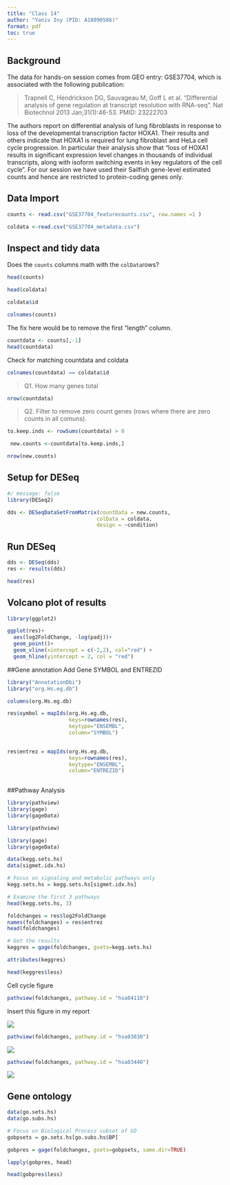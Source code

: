 ```yaml
---
title: "Class 14"
author: "Yaniv Iny (PID: A18090586)"
format: pdf
toc: true
---
```


## Background

The data for hands-on session comes from GEO entry: GSE37704, which is associated with the following publication:

> Trapnell C, Hendrickson DG, Sauvageau M, Goff L et al. "Differential analysis of gene regulation at transcript resolution with RNA-seq". Nat Biotechnol 2013 Jan;31(1):46-53. PMID: 23222703

The authors report on differential analysis of lung fibroblasts in response to loss of the developmental transcription factor HOXA1. Their results and others indicate that HOXA1 is required for lung fibroblast and HeLa cell cycle progression. In particular their analysis show that "loss of HOXA1 results in significant expression level changes in thousands of individual transcripts, along with isoform switching events in key regulators of the cell cycle". For our session we have used their Sailfish gene-level estimated counts and hence are restricted to protein-coding genes only.

## Data Import
```r
counts <- read.csv("GSE37704_featurecounts.csv", row.names =1 )

coldata <-read.csv("GSE37704_metadata.csv")
```



## Inspect and tidy data

Does the `counts` columns math with the `colData`rows?

```r
head(counts)
```

```r
head(coldata)
```

```r
coldata$id
```
```r
colnames(counts)
```
The fix here would be to remove the first "length" column.

```r
countdata <- counts[,-1]
head(countdata)
```

Check for matching countdata and coldata

```r
colnames(countdata) == coldata$id
```

> Q1. How many genes total 

```r
nrow(countdata)
```


> Q2. Filter to remove zero count genes (rows where there are zero counts in all comuns).

```r
to.keep.inds <- rowSums(countdata) > 0
```

```r
 new.counts <-countdata[to.keep.inds,]
```

```r
nrow(new.counts)
```

## Setup for DESeq 

```r
#/ message: false 
library(DESeq2)
```

```r
dds <- DESeqDataSetFromMatrix(countData = new.counts,
                             colData = coldata,
                             design = ~condition)
```

## Run DESeq
```r
dds <- DESeq(dds)
res <- results(dds)
```
```r
head(res)
```

## Volcano plot of results 

```r
library(ggplot2)
```
```r
ggplot(res)+
  aes(log2FoldChange, -log(padj))+
  geom_point()+
  geom_vline(xintercept = c(-2,2), col="red") +
  geom_hline(yintercept = 2, col = "red")
```

##Gene annotation
Add Gene SYMBOL and ENTREZID
```r
library("AnnotationDbi")
library("org.Hs.eg.db")

columns(org.Hs.eg.db)

res$symbol = mapIds(org.Hs.eg.db,
                    keys=rownames(res), 
                    keytype="ENSEMBL",
                    column="SYMBOL")
                 

res$entrez = mapIds(org.Hs.eg.db,
                    keys=rownames(res),
                    keytype="ENSEMBL",
                    column="ENTREZID")
                  


```

##Pathway Analysis

```r
library(pathview)
library(gage)
library(gageData)
```

```r
library(pathview)

```

```r
library(gage)
library(gageData)

data(kegg.sets.hs)
data(sigmet.idx.hs)

# Focus on signaling and metabolic pathways only
kegg.sets.hs = kegg.sets.hs[sigmet.idx.hs]

# Examine the first 3 pathways
head(kegg.sets.hs, 3)
```

```r
foldchanges = res$log2FoldChange
names(foldchanges) = res$entrez
head(foldchanges)
```

```r
# Get the results
keggres = gage(foldchanges, gsets=kegg.sets.hs)
```

```r
attributes(keggres)

```

```r
head(keggres$less)

```
Cell cycle figure

```r
pathview(foldchanges, pathway.id = "hsa04110")
```
Insert this figure in my report

![](hsa04110.pathview.png)


```r
pathview(foldchanges, pathway.id = "hsa03030")
```

![](hsa03030.pathview.png)

```r
pathview(foldchanges, pathway.id = "hsa03440")

```
![](hsa03440.pathview.png)


## Gene ontology
```r
data(go.sets.hs)
data(go.subs.hs)

# Focus on Biological Process subset of GO
gobpsets = go.sets.hs[go.subs.hs$BP]

gobpres = gage(foldchanges, gsets=gobpsets, same.dir=TRUE)

lapply(gobpres, head)
```

```r
head(gobpres$less)
```

